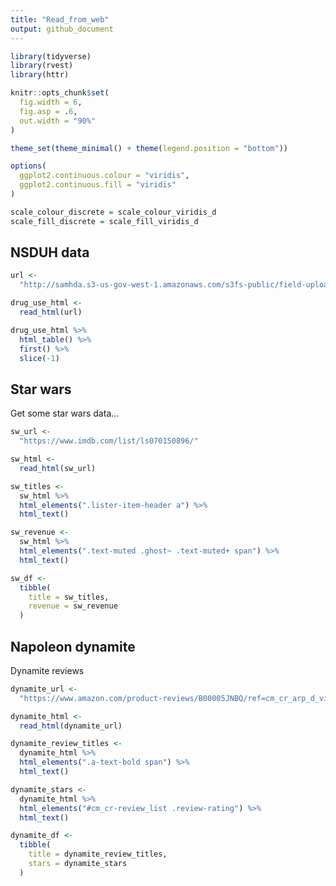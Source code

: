 ```yaml
---
title: "Read_from_web"
output: github_document
---
```


```r
library(tidyverse)
library(rvest)
library(httr)

knitr::opts_chunk$set(
  fig.width = 6,
  fig.asp = .6,
  out.width = "90%"
)

theme_set(theme_minimal() + theme(legend.position = "bottom"))

options(
  ggplot2.continuous.colour = "viridis",
  ggplot2.continuous.fill = "viridis"
)

scale_colour_discrete = scale_colour_viridis_d
scale_fill_discrete = scale_fill_viridis_d
```

## NSDUH data

```r
url <- 
  "http://samhda.s3-us-gov-west-1.amazonaws.com/s3fs-public/field-uploads/2k15StateFiles/NSDUHsaeShortTermCHG2015.htm"

drug_use_html <- 
  read_html(url)

drug_use_html %>% 
  html_table() %>% 
  first() %>% 
  slice(-1)
```


## Star wars

Get some star wars data...

```r
sw_url <- 
  "https://www.imdb.com/list/ls070150896/"

sw_html <- 
  read_html(sw_url)

sw_titles <- 
  sw_html %>% 
  html_elements(".lister-item-header a") %>% 
  html_text()

sw_revenue <- 
  sw_html %>% 
  html_elements(".text-muted .ghost~ .text-muted+ span") %>% 
  html_text()

sw_df <- 
  tibble(
    title = sw_titles,
    revenue = sw_revenue
  )
```


## Napoleon dynamite

Dynamite reviews

```r
dynamite_url <- 
  "https://www.amazon.com/product-reviews/B00005JNBQ/ref=cm_cr_arp_d_viewopt_rvwer?ie=UTF8&reviewerType=avp_only_reviews&sortBy=recent&pageNumber=1"

dynamite_html <- 
  read_html(dynamite_url)

dynamite_review_titles <- 
  dynamite_html %>% 
  html_elements(".a-text-bold span") %>% 
  html_text()

dynamite_stars <- 
  dynamite_html %>% 
  html_elements("#cm_cr-review_list .review-rating") %>% 
  html_text()

dynamite_df <- 
  tibble(
    title = dynamite_review_titles,
    stars = dynamite_stars
  )
```


